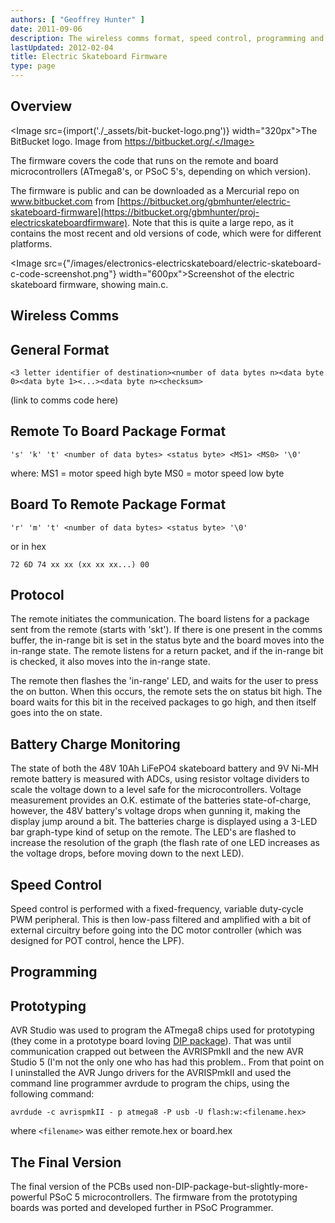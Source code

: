 ```yaml
---
authors: [ "Geoffrey Hunter" ]
date: 2011-09-06
description: The wireless comms format, speed control, programming and more info on the electric skateboard firmware.
lastUpdated: 2012-02-04
title: Electric Skateboard Firmware
type: page
---
```



## Overview

<Image src={import('./_assets/bit-bucket-logo.png')} width="320px">The BitBucket logo. Image from https://bitbucket.org/.</Image>

The firmware covers the code that runs on the remote and board microcontrollers (ATmega8's, or PSoC 5's, depending on which version).

The firmware is public and can be downloaded as a Mercurial repo on www.bitbucket.com from [https://bitbucket.org/gbmhunter/electric-skateboard-firmware](https://bitbucket.org/gbmhunter/proj-electricskateboardfirmware). Note that this is quite a large repo, as it contains the most recent and old versions of code, which were for different platforms.

<Image src={"/images/electronics-electricskateboard/electric-skateboard-c-code-screenshot.png"} width="600px">Screenshot of the electric skateboard firmware, showing main.c.</Image>

## Wireless Comms

## General Format

```text
<3 letter identifier of destination><number of data bytes n><data byte 0><data byte 1><...><data byte n><checksum>
```

(link to comms code here)


## Remote To Board Package Format

```text
's' 'k' 't' <number of data bytes> <status byte> <MS1> <MS0> '\0'
```

where:
MS1 = motor speed high byte
MS0 = motor speed low byte


## Board To Remote Package Format

```text
'r' 'm' 't' <number of data bytes> <status byte> '\0'
```

or in hex

```text
72 6D 74 xx xx (xx xx xx...) 00
```

## Protocol

The remote initiates the communication. The board listens for a package sent from the remote (starts with 'skt'). If there is one present in the comms buffer, the in-range bit is set in the status byte and the board moves into the in-range state. The remote listens for a return packet, and if the in-range bit is checked, it also moves into the in-range state.

The remote then flashes the 'in-range' LED, and waits for the user to press the on button. When this occurs, the remote sets the on status bit high. The board waits for this bit in the received packages to go high, and then itself goes into the on state.

## Battery Charge Monitoring

The state of both the 48V 10Ah LiFePO4 skateboard battery and 9V Ni-MH remote battery is measured with ADCs, using resistor voltage dividers to scale the voltage down to a level safe for the microcontrollers. Voltage measurement provides an O.K. estimate of the batteries state-of-charge, however, the 48V battery's voltage drops when gunning it, making the display jump around a bit. The batteries charge is displayed using a 3-LED bar graph-type kind of setup on the remote. The LED's are flashed to increase the resolution of the graph (the flash rate of one LED increases as the voltage drops, before moving down to the next LED).

## Speed Control

Speed control is performed with a fixed-frequency, variable duty-cycle PWM peripheral. This is then low-pass filtered and amplified with a bit of external circuitry before going into the DC motor controller (which was designed for POT control, hence the LPF).

## Programming

## Prototyping

AVR Studio was used to program the ATmega8 chips used for prototyping (they come in a prototype board loving [DIP package](/pcb-design/component-packages/)). That was until communication crapped out between the AVRISPmkII and the new AVR Studio 5 (I'm not the only one who has had this problem.. From that point on I uninstalled the AVR Jungo drivers for the AVRISPmkII and used the command line programmer avrdude to program the chips, using the following command:

```text
avrdude -c avrispmkII - p atmega8 -P usb -U flash:w:<filename.hex>
```

where `<filename>` was either remote.hex or board.hex

## The Final Version

The final version of the PCBs used non-DIP-package-but-slightly-more-powerful PSoC 5 microcontrollers. The firmware from the prototyping boards was ported and developed further in PSoC Programmer.
